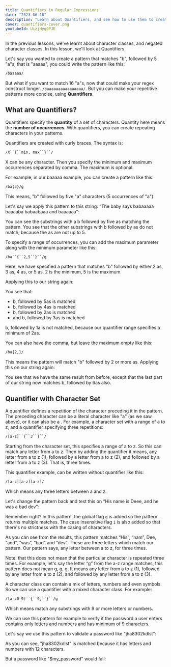 ```yaml
---
title: Quantifiers in Regular Expressions
date: "2023-06-16"
description: "Learn about Quantifiers, and see how to use them to create repeating patterns in regular expressions"
cover: quantifiers-cover.png
youtubeId: UizjHyg0PJE
---
```


In the previous lessons, we've learnt about character classes, and negated character classes. In this lesson, we'll look at Quantifiers.

Let's say you wanted to create a pattern that matches "b", followed by 5 "a"s, that is "aaaaa", you could write the pattern like this:

```txt
/baaaaa/
```

 But what if you want to match 16 "a"s, now that could make your regex construct longer. `/baaaaaaaaaaaaaaaa/`. But you can make your repetitive patterns more concise, using **Quantifiers**.

## What are Quantifiers?

Quantifiers specify the **quantity** of a set of characters. Quantity here means the **number of occurrences**. With quantifiers, you can create repeating characters in your patterns.

Quantifiers are created with curly braces. The syntax is:

```txt
/X``{``min, max``}``/
```

X can be any character. Then you specify the minimum and maximum occurrences separated by comma. The maximum is optional.

For example, in our baaaaa example, you can create a pattern like this:

```txt
/ba{5}/g
```

This means, "b" followed by five "a" characters (5 occurrences of "a").

Let's say we apply this pattern to this string: “The baby says babaaaaa baaaaba babaabaaa and baaaaaa”:

<Regex
    pattern="/ba{5}/g"
    input="The baby says babaaaaa baaaaba babaabaaa and baaaaaa"
/>

You can see the substrings with a b followed by five as matching the pattern. You see that the other substrings with b followed by as do not match, because the as are not up to 5.

To specify a range of occurrences, you can add the maximum parameter along with the minimum parameter like this:

```txt
/ba``{``2,5``}``/g
```

Here, we have specified a pattern that matches "b" followed by either 2 as, 3 as, 4 as, or 5 as. 2 is the minimum, 5 is the maximum.

Applying this to our string again:

<Regex
    pattern="/ba{2,5}/g"
    input="The baby says babaaaaa baaaaba babaabaaa and baaaaaa"
/>

You see that:

- b, followed by 5as is matched
- b, followed by 4as is matched
- b, followed by 2as is matched
- and b, followed by 3as is matched

b, followed by 1a is not matched, because our quantifier range specifies a minimum of 2as.

You can also have the comma, but leave the maximum empty like this:

```txt
/ba{2,}/
```

This means the pattern will match "b" followed by 2 or more as. Applying this on our string again:

<Regex
    pattern="/ba{2,}/g"
    input="The baby says babaaaaa baaaaba babaabaaa and baaaaaa"
/>

You see that we have the same result from before, except that the last part of our string now matches b, followed by 6as also.

## Quantifier with Character Set

A quantifier defines a repetition of the character preceding it in the pattern. The preceding character can be a literal character like "a" (as we saw above), or it can also be a <CourseLink course='regex' path='character-class' label="Character Set" />. For example, a character set with a range of a to z, and a quantifier specifying three repetitions:

```txt
/[a-z]``{``3``}``/
```

Starting from the character set, this specifies a range of a to z. So this can match any letter from a to z. Then by adding the quantifier it means, any letter from a to z (1), followed by a letter from a to z (2), and followed by a letter from a to z (3). That is, three times.

This quantifier example, can be written without quantifier like this:

```txt
/[a-z][a-z][a-z]/
```

Which means any three letters between a and z.

Let's change the pattern back and test this on “His name is Deee, and he was a bad dev”:

<Regex
    pattern="/[a-z]{3}/gi"
    input="His name is Deee, and he was a bad dev"
/>

Remember <CourseLink course='regex' path='flags' label="Flags" /> right? In this pattern, the global flag `g` is added so the pattern returns multiple matches. The case insensitive flag `i` is also added so that there's no strictness with the casing of characters.

As you can see from the results, this pattern matches “His”, “nam”, Dee, “and”, “was”, “bad” and “dev”. These are three letters which match our pattern. Our pattern says, any letter between a to z, for three times.

<Important>
Note: that this does not mean that the particular character is repeated three times. For example, let's say the letter “g” from the a-z range matches, this pattern does not mean g, g, g. It means any letter from a to z (1), followed by any letter from a to z (2), and followed by any letter from a to z (3).
</Important>

A character class can contain a mix of letters, numbers and even symbols. So we can use a quantifier with a mixed character class. For example:

```txt
/[a-z0-9]``{``9,``}``/g
```

Which means match any substrings with 9 or more letters or numbers.

We can use this pattern for example to verify if the password a user enters contains only letters and numbers and has minimum of 9 characters.

Let's say we use this pattern to validate a password like "jha8302kdlst":

<Regex
    pattern="/[a-z0-9]{9,}/g"
    input="jha8302kdlst"
    type='validate'
/>

As you can see, "jha8302kdlst" is matched because it has letters and numbers with 12 characters.

But a password like "$my_password" would fail:

<Regex
    pattern="/[a-z0-9]{9,}/g"
    input="$my_password"
    type='validate'
/>